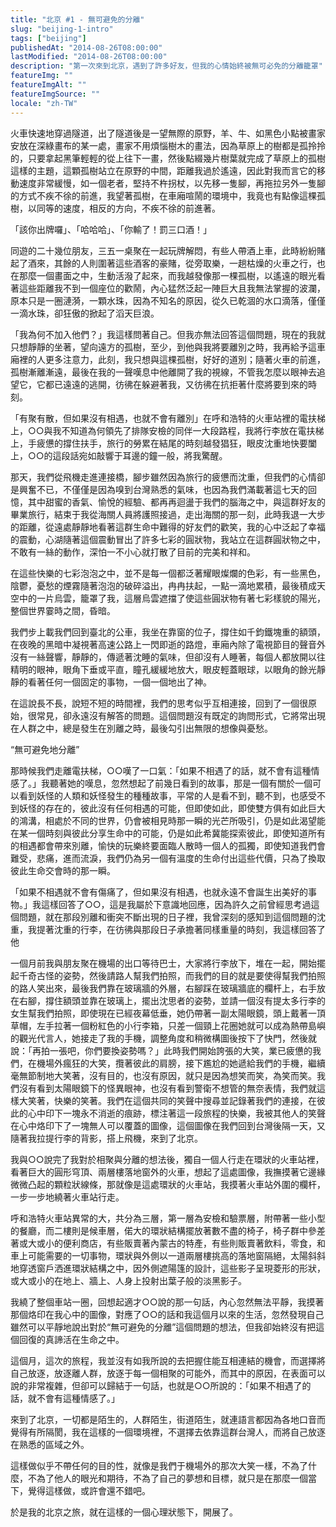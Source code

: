 ```yaml
---
title: "北京 #1 - 無可避免的分離"
slug: "beijing-1-intro"
tags: ["beijing"]
publishedAt: "2014-08-26T08:00:00"
lastModified: "2014-08-26T08:00:00"
description: "第一次來到北京，遇到了許多好友，但我的心情始終被無可必免的分離籠罩"
featureImg: ""
featureImgAlt: ""
featureImgSource: ""
locale: "zh-TW"
---
```


火車快速地穿過隧道，出了隧道後是一望無際的原野，羊、牛、如黑色小點被畫家安放在深綠畫布的某一處，畫家不用煩惱樹木的畫法，因為草原上的樹都是孤拎拎的，只要拿起黑筆輕輕的從上往下一畫，然後點綴幾片樹葉就完成了草原上的孤樹這樣的主題，這顆孤樹站立在原野的中間，距離我過於遙遠，因此對我而言它的移動速度非常緩慢，如一個老者，堅持不杵拐杖，以先移一隻腳，再拖拉另外一隻腳的方式不疾不徐的前進，我望著孤樹，在車廂喧鬧的環境中，我竟也有點像這棵孤樹，以同等的速度，相反的方向，不疾不徐的前進著。

「該你出牌囉」、「哈哈哈」、「你輸了！罰三口酒！」

同遊的二十幾位朋友，三五一桌聚在一起玩牌解悶，有些人帶酒上車，此時紛紛賭起了酒來，其餘的人則圍著這些酒客的豪賭，從旁取樂，一趟枯燥的火車之行，也在那麼一個畫面之中，生動活潑了起來，而我越發像那一棵孤樹，以遙遠的眼光看著這些距離我不到一個座位的歡鬧，內心猛然泛起一陣巨大且我無法掌握的波瀾，原本只是一圈漣漪，一顆水珠，因為不知名的原因，從久已乾涸的水口滴落，僅僅一滴水珠，卻狂傲的掀起了滔天巨浪。

「我為何不加入他們？」我這樣問著自己。但我亦無法回答這個問題，現在的我就只想靜靜的坐著，望向遠方的孤樹，至少，到他與我將要離別之時，我再給予這車廂裡的人更多注意力，此刻，我只想與這棵孤樹，好好的道別；隨著火車的前進，孤樹漸離漸遠，最後在我的一聲嘆息中他離開了我的視線，不管我怎麼以眼神去追望它，它都已遠遠的逃開，彷彿在躲避著我，又彷彿在抗拒著什麼將要到來的時刻。

「有聚有散，但如果沒有相遇，也就不會有離別」在呼和浩特的火車站裡的電扶梯上，○○與我不知道為何領先了排隊安檢的同伴一大段路程，我將行李放在電扶梯上，手疲憊的撐住扶手，旅行的勞累在結尾的時刻越發猖狂，眼皮沈重地快要闔上，○○的這段話宛如敲響于耳邊的鐘一般，將我驚醒。

那天，我們從飛機走進連接橋，腳步雖然因為旅行的疲憊而沈重，但我們的心情卻是興奮不已，不僅僅是因為嗅到台灣熟悉的氣味，也因為我們滿載著這七天的回憶，其中甜蜜的香氣、愉悅的經驗、都再再迴盪于我們的腦海之中，與這群好友的畢業旅行，結束于我從海關人員將護照接過，走出海關的那一刻，此時我退一大步的距離，從遠處靜靜地看著這群生命中難得的好友們的歡笑，我的心中泛起了幸福的震動，心湖隨著這個震動冒出了許多七彩的圓狀物，我站立在這群圓狀物之中，不敢有一絲的動作，深怕一不小心就打散了目前的完美和祥和。

在這些快樂的七彩泡泡之中，並不是每一個都泛著耀眼燦爛的色彩，有一些黑色，陰鬱，憂愁的煙霧隨著泡泡的破碎溢出，冉冉扶起，一點一滴地累積，最後積成天空中的一片烏雲，籠罩了我，這層烏雲遮擋了使這些圓狀物有著七彩樣貌的陽光，整個世界霎時之間，昏暗。

我們步上載我們回到臺北的公車，我坐在靠窗的位子，撐住如千鈞鐵塊重的額頭，在夜晚的黑暗中凝視著高速公路上一閃即逝的路燈，車廂內除了電視節目的聲音外沒有一絲聲響，靜靜的，傳遞著沈睡的氣味，但卻沒有人睡著，每個人都放開以往精明的眼神，眼角下垂或平直，瞳孔緩緩地放大，眼皮輕蓋眼球，以眼角的餘光靜靜的看著任何一個固定的事物，一個一個地出了神。

在這說長不長，說短不短的時間裡，我們的思考似乎互相連接，回到了一個很原始，很常見，卻永遠沒有解答的問題。這個問題沒有既定的詢問形式，它將常出現在人群之中，總是發生在別離之時，最後勾引出無限的想像與憂愁。

“無可避免地分離”

那時候我們走離電扶梯，○○嘆了一口氣：「如果不相遇了的話，就不會有這種情感了。」我聽著她的嘆息，忽然想起了前幾日看到的故事，那是一個有關於一個可以看到妖怪的人類和妖怪發生的種種故事，平常的人是看不到，聽不到，也感受不到妖怪的存在的，彼此沒有任何相遇的可能，但即使如此，即使雙方俱有如此巨大的鴻溝，相處於不同的世界，仍會被相見時那一瞬的光芒所吸引，仍是如此渴望能在某一個時刻與彼此分享生命中的可能，仍是如此希冀能探索彼此，即使知道所有的相遇都會帶來別離，愉快的玩樂終要面臨人散時一個人的孤獨，即使知道我們會難受，悲痛，進而流淚，我們仍為另一個有溫度的生命付出這些代價，只為了換取彼此生命交會時的那一瞬。

「如果不相遇就不會有傷痛了，但如果沒有相遇，也就永遠不會誕生出美好的事物。」我這樣回答了○○，這是我屬於下意識地回應，因為許久之前曾經思考過這個問題，就在那段別離和衝突不斷出現的日子裡，我曾深刻的感知到這個問題的沈重，我提著沈重的行李，在彷彿與那段日子承擔著同樣重量的時刻，我這樣回答了他

一個月前我與朋友聚在機場的出口等待巴士，大家將行李放下，堆在一起，開始擺起千奇古怪的姿勢，然後請路人幫我們拍照，而我們的目的就是要使得幫我們拍照的路人笑出來，最後我們靠在玻璃牆的外層，右腳踩在玻璃牆底的欄杆上，右手放在右腳，撐住額頭並靠在玻璃上，擺出沈思者的姿勢，並請一個沒有提太多行李的女生幫我們拍照，即使現在已經夜幕低垂，她仍帶著一副太陽眼鏡，頭上戴著一頂草帽，左手拉著一個粉紅色的小行李箱，只差一個頸上花圈她就可以成為熱帶島嶼的觀光代言人，她接走了我的手機，調整角度和稍微構圖後按下了快門，然後就說：「再拍一張吧，你們要換姿勢嗎？」此時我們開始誇張的大笑，業已疲憊的我們，在機場外瘋狂的大笑，攬著彼此的肩膀，接下尷尬的她遞給我們的手機，繼續毫無節制地大笑著，沒有目的，也沒有原因，就只是因為想笑而笑，為笑而笑。我們沒有看到太陽眼鏡下的怪異眼神，也沒有看到警衛不想管的無奈表情，我們就這樣大笑著，快樂的笑著。我們在這個共同的笑聲中搜尋並記錄著我們的連接，在彼此的心中印下一塊永不消逝的痕跡，標注著這一段旅程的快樂，我被其他人的笑聲在心中烙印下了一塊無人可以覆蓋的圖像，這個圖像在我們回到台灣後隔一天，又隨著我拉提行李的背影，搭上飛機，來到了北京。

我與○○說完了我對於相聚與分離的想法後，獨自一個人行走在環狀的火車站裡，看著巨大的圓形穹頂、兩層樓落地窗外的火車，想起了這處圖像，我撫摸著它邊緣微微凸起的顆粒狀線條，那就像是這處環狀的火車站，我摸著火車站外圍的欄杆，一步一步地繞著火車站行走。

呼和浩特火車站異常的大，共分為三層，第一層為安檢和驗票層，附帶著一些小型的餐廳，而二樓則是候車層，偌大的環狀結構擺放著數不盡的椅子，椅子群中參差著或大或小的便利商店，有些販賣著內蒙古的特產，有些則販賣著飲料，零食，和車上可能需要的一切事物，環狀與外側以一道兩層樓挑高的落地窗隔絕，太陽斜斜地穿透窗戶洒進環狀結構之中，因外側遮陽篷的設計，這些影子呈現菱形的形狀，或大或小的在地上、牆上、人身上投射出葉子般的淡黑影子。

我繞了整個車站一圈，回想起適才○○說的那一句話，內心忽然無法平靜，我摸著那個烙印在我心中的圖像，對應了○○的話和我這個月以來的生活，忽然發現自己雖然可以平靜地說出對於“無可避免的分離”這個問題的想法，但我卻始終沒有把這個回復的真諦活在生命之中。

這個月，這次的旅程，我並沒有如我所說的去把握住能互相連結的機會，而選擇將自己放逐，放逐離人群，放逐于每一個相聚的可能外，而其中的原因，在表面可以說的非常複雜，但卻可以歸結于一句話，也就是○○所說的：「如果不相遇了的話，就不會有這種情感了。」

來到了北京，一切都是陌生的，人群陌生，街道陌生，就連語言都因為各地口音而覺得有所隔閡，我在這樣的一個環境裡，不選擇去依靠這群台灣人，而將自己放逐在熟悉的區域之外。

這樣做似乎不帶任何的目的性，就像是我們于機場外的那次大笑一樣，不為了什麼，不為了他人的眼光和期待，不為了自己的夢想和目標，就只是在那麼一個當下，覺得這樣做，或許會還不錯吧。

於是我的北京之旅，就在這樣的一個心理狀態下，開展了。
